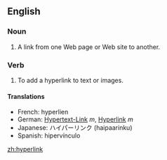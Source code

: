 ==English==

===Noun===
{{en-noun-reg}}

# A link from one Web page or Web site to another.

===Verb===
{{en-infl-reg-consonant|hyperlink||}}

# To add a hyperlink to text or images.

====Translations====
*French: hyperlien
*German: [[Hypertext-Link]] ''m'', [[Hyperlink]] ''m''
*Japanese: ハイパーリンク (haipaarinku)
*Spanish: hipervínculo

[[zh:hyperlink]]